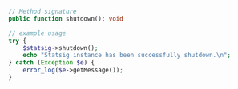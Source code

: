 ```php
// Method signature
public function shutdown(): void

// example usage
try {
    $statsig->shutdown();
    echo "Statsig instance has been successfully shutdown.\n";
} catch (Exception $e) {
    error_log($e->getMessage());
}
```